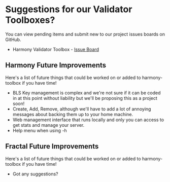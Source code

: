 # Suggestions for our Validator Toolboxes?
You can view pending items and submit new to our project issues boards on GitHub.
- Harmony Validator Toolbox - [Issue Board](https://github.com/easy-node-pro/harmony-toolbox/issues)

## Harmony Future Improvements
Here's a list of future things that could be worked on or added to harmony-toolbox if you have time!  

- BLS Key management is complex and we're not sure if it can be coded in at this point without liability but we'll be proposing this as a project soon!  
- Create, Add, Remove, although we'll have to add a lot of annoying messages about backing them up to your home machine.  
- Web management interface that runs locally and only you can access to get stats and manage your server.  
- Help menu when using -h  

## Fractal Future Improvements
Here's a list of future things that could be worked on or added to harmony-toolbox if you have time!  

- Got any suggestions?